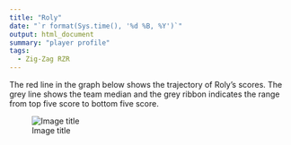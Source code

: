 ```yaml
---
title: "Roly"
date: "`r format(Sys.time(), '%d %B, %Y')`"
output: html_document
summary: "player profile"
tags:
  - Zig-Zag RZR
---
```


The red line in the graph below shows the trajectory of Roly's scores. The grey line shows the team median and the grey ribbon indicates the range from top five score to bottom five score.

![Image title](Roly.jpg)
